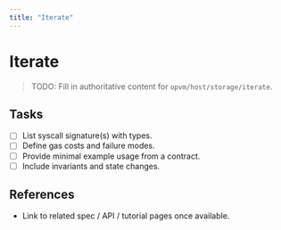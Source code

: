 ```yaml
---
title: "Iterate"
---
```


# Iterate

> TODO: Fill in authoritative content for `opvm/host/storage/iterate`.

## Tasks
- [ ] List syscall signature(s) with types.
- [ ] Define gas costs and failure modes.
- [ ] Provide minimal example usage from a contract.
- [ ] Include invariants and state changes.

## References
- Link to related spec / API / tutorial pages once available.
